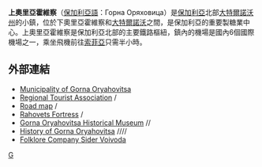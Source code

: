 {{Infobox settlement <!--more fields are available for this Infobox--See Template:Infobox Settlement-->
| name                   = 上奧里亞霍維察
| native_name            = Горна Оряховица
| settlement_type        = 小鎮
| image_shield           = BUL Горна Оряховица COA.png
| pushpin_map            = Bulgaria <!-- the name of a location map as per http://en.wikipedia.org/wiki/Template:Location_map -->
| pushpin_label_position = <!-- the position of the pushpin label: left, right, top, bottom, none -->
| pushpin_map_caption    = 上奧里亞霍維察的位置
| pushpin_mapsize        =
| coordinates            = {{coord|43|08|N|25|42|E|region:BG|display=inline,title}}
| subdivision_type       = 國家
| subdivision_name       = {{BUL}}
| subdivision_type1      = [[保加利亞行政區劃|州]]
| subdivision_name1      = [[大特爾諾沃州|大特爾諾沃州]]
| leader_title           = 鎮長
| leader_name            = Yordan Mihtiev
| elevation_m            = 140
| population_total       = 38553
| population_as_of       = 2009年3月15日
| timezone               = [[歐洲東部時間|歐洲東部時間]]
| utc_offset             = +2
| timezone_DST           = [[歐洲東部夏令時間|歐洲東部夏令時間]]
| utc_offset_DST         = +3
| area_code              = 0618
}}

'''上奧里亞霍維察'''（[[保加利亞語|保加利亞語]]：Горна Оряховица）是[[保加利亞|保加利亞]]北部[[大特爾諾沃州|大特爾諾沃州]]的小鎮，位於下奧里亞霍維察和[[大特爾諾沃|大特爾諾沃]]之間，是保加利亞的重要製糖業中心。上奧里亞霍維察是保加利亞北部的主要鐵路樞紐，鎮內的機場是國內6個國際機場之一，乘坐飛機前往[[索菲亞|索菲亞]]只需半小時。

== 外部連結 ==
* [http://www.g-oryahovica.org/ Municipality of Gorna Oryahovitsa] {{Wayback|url=http://www.g-oryahovica.org/ |date=20210218113225 }} {{Bg icon}}
* [https://web.archive.org/web/20100908083857/http://www.staraplanina.org/engl/goriahovica.php Regional Tourist Association] {{Bg icon}}/{{en icon}}
* [https://web.archive.org/web/20110706143035/http://www.emaps.bg/emaps/content.asp?map&cboMaps=0&minx=379996&maxx=408846&miny=4765847&maxy=4785847 Road map] {{Bg icon}}/{{en icon}}
* [http://riahovets.g-oryahovica.org/english/english.htm Rahovets Fortress] {{Wayback|url=http://riahovets.g-oryahovica.org/english/english.htm |date=20201103084426 }} {{Bg icon}}/{{en icon}}
* [https://web.archive.org/web/20070930020924/http://www.jicabg.com/museum/gorna-e.html Gorna Oryahovitsa Historical Museum] {{Bg icon}}/{{jp icon}}/{{en icon}}
* [https://web.archive.org/web/20120209142544/http://en.zonebulgaria.com/centralnorth_bulgaria/gorna_oryahovitsa/history/ History of Gorna Oryahovitsa] {{Bg icon}}/{{de icon}}/{{fr icon}}/{{ru icon}}/{{en icon}}
* [http://www.sidervoivoda.com Folklore Company Sider Voivoda] {{Wayback|url=http://www.sidervoivoda.com/ |date=20210226120750 }} {{en icon}}

{{大特爾諾沃州}}
{{保加利亞城市}}

[[Category:大特尔诺沃州城市|G]]